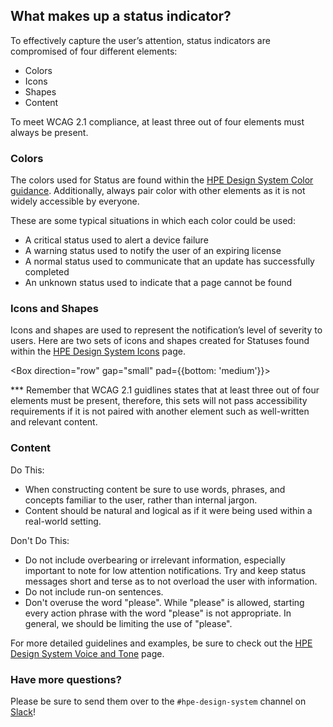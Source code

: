 

## What makes up a status indicator?

To effectively capture the user’s attention, status indicators are compromised of four different elements:

- Colors
- Icons
- Shapes
- Content

To meet WCAG 2.1 compliance, at least three out of four elements must always be present.

### Colors

The colors used for Status are found within the [HPE Design System Color guidance](https://design-system.hpe.design/foundation/color#status-colors). Additionally, always pair color with other elements as it is not widely accessible by everyone.

These are some typical situations in which each color could be used: 

- A critical status used to alert a device failure
- A warning status used to notify the user of an expiring license
- A normal status used to communicate that an update has successfully completed
- An unknown status used to indicate that a page cannot be found

### Icons and Shapes

Icons and shapes are used to represent the notification’s level of severity to users. Here are two sets of icons and shapes created for Statuses found within the [HPE Design System Icons](https://design-system.hpe.design/foundation/icons) page.

<Box direction="row" gap="small" pad={{bottom: 'medium'}}>
    <StatusGoodSmall color="status-ok" />
    <StatusWarningSmall color="status-warning" />
    <StatusCriticalSmall color="status-critical" />
    <StatusUnknownSmall color="status-unknown" />
</Box>

*** Remember that WCAG 2.1 guidlines states that at least three out of four elements must be present, therefore, this sets will not pass accessibility requirements if it is not paired with another element such as well-written and relevant content. 

### Content

Do This:
- When constructing content be sure to use words, phrases, and concepts familiar to the user, rather than internal jargon. 
- Content should be natural and logical as if it were being used within a real-world setting.

Don't Do This:
- Do not include overbearing or irrelevant information, especially important to note for low attention notifications. Try and keep status messages short and terse as to not overload the user with information.
- Do not include run-on sentences.
- Don't overuse the word "please".  While "please" is allowed, starting every action phrase with the word "please" is not appropriate.  In general, we should be limiting the use of "please".

For more detailed guidelines and examples, be sure to check out the [HPE Design System Voice and Tone](https://design-system.hpe.design/foundation/voice-and-tone#case-study) page.

### Have more questions?

Please be sure to send them over to the `#hpe-design-system` channel on [Slack](https://slack-invite.grommet.io/)!
